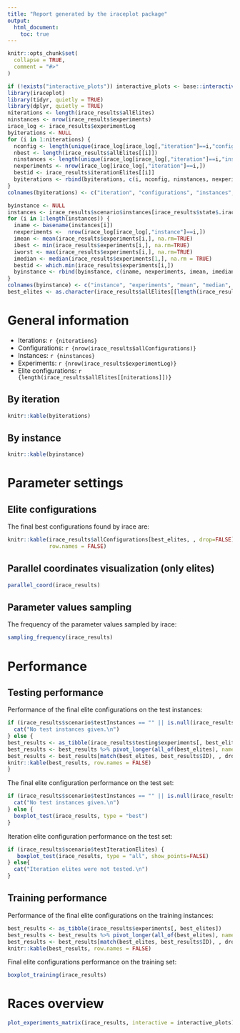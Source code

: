 ```yaml
---
title: "Report generated by the iraceplot package"
output: 
  html_document:
    toc: true
---
```


```r
knitr::opts_chunk$set(
  collapse = TRUE,
  comment = "#>"
)
```

```r
if (!exists("interactive_plots")) interactive_plots <- base::interactive() 
library(iraceplot)
library(tidyr, quietly = TRUE)
library(dplyr, quietly = TRUE)
niterations <- length(irace_results$allElites)
ninstances <- nrow(irace_results$experiments)
irace_log <- irace_results$experimentLog
byiterations <- NULL
for (i in 1:niterations) {
  nconfig <- length(unique(irace_log[irace_log[,"iteration"]==i,"configuration"]))
  nbest <- length(irace_results$allElites[[i]])
  ninstances <- length(unique(irace_log[irace_log[,"iteration"]==i,"instance"]))
  nexperiments <- nrow(irace_log[irace_log[,"iteration"]==i,])
  bestid <- irace_results$iterationElites[[i]]
  byiterations <- rbind(byiterations, c(i, nconfig, ninstances, nexperiments, nbest, bestid))
}
colnames(byiterations) <- c("iteration", "configurations", "instances", "experiments", "elites", "best id")

byinstance <- NULL
instances <- irace_results$scenario$instances[irace_results$state$.irace$instancesList[1:ninstances, "instance"]]
for (i in 1:length(instances)) {
  iname <- basename(instances[i])
  nexperiments <-  nrow(irace_log[irace_log[,"instance"]==i,])
  imean <- mean(irace_results$experiments[i,], na.rm=TRUE)
  ibest <- min(irace_results$experiments[i,], na.rm=TRUE)
  iworst <- max(irace_results$experiments[i,], na.rm=TRUE)
  imedian <- median(irace_results$experiments[1,], na.rm = TRUE)
  bestid <- which.min(irace_results$experiments[i,])
  byinstance <- rbind(byinstance, c(iname, nexperiments, imean, imedian, ibest, iworst, bestid))
}
colnames(byinstance) <- c("instance", "experiments", "mean", "median", "best", "worst", "best id" )
best_elites <- as.character(irace_results$allElites[[length(irace_results$allElites)]])
```

# General information

- Iterations: `r {niterations}`
- Configurations: `r {nrow(irace_results$allConfigurations)}`
- Instances: `r {ninstances}`
- Experiments: `r {nrow(irace_results$experimentLog)}`
- Elite configurations: `r {length(irace_results$allElites[[niterations]])}`

## By iteration

```r
knitr::kable(byiterations)
```

## By instance

```r
knitr::kable(byinstance)
```





# Parameter settings
## Elite configurations

The final best configurations found by irace are:

```r
knitr::kable(irace_results$allConfigurations[best_elites, , drop=FALSE],
             row.names = FALSE)
```

## Parallel coordinates visualization (only elites)

```r
parallel_coord(irace_results)
```

## Parameter values sampling
The frequency of the parameter values sampled by irace:

```r
sampling_frequency(irace_results)
```



# Performance

## Testing performance

Performance of the final elite configurations on the test instances:

```r
if (irace_results$scenario$testInstances == "" || is.null(irace_results$scenario$testInstances)) {
  cat("No test instances given.\n")
} else {
best_results <- as_tibble(irace_results$testing$experiments[, best_elites])
best_results <- best_results %>% pivot_longer(all_of(best_elites), names_to="ID") %>% group_by(ID) %>% summarise(n_instances = sum(!is.na(value)), mean = mean(value), sd = sd(value), median = median(value), min = min(value), max = max(value))
best_results <- best_results[match(best_elites, best_results$ID), , drop = FALSE]
knitr::kable(best_results, row.names = FALSE)
}
```

The final elite configuration performance on the test set:

```r
if (irace_results$scenario$testInstances == "" || is.null(irace_results$scenario$testInstances)) {
  cat("No test instances given.\n")
} else {
  boxplot_test(irace_results, type = "best")
}
```

Iteration elite configuration performance on the test set:

```r
if (irace_results$scenario$testIterationElites) {
   boxplot_test(irace_results, type = "all", show_points=FALSE)
} else{
  cat("Iteration elites were not tested.\n")
}
```

## Training performance 

Performance of the final elite configurations on the training instances:

```r
best_results <- as_tibble(irace_results$experiments[, best_elites])
best_results <- best_results %>% pivot_longer(all_of(best_elites), names_to="ID") %>% group_by(ID) %>% summarise(n_instances = sum(!is.na(value)), mean = mean(value), sd = sd(value), median = median(value), min = min(value), max = max(value))
best_results <- best_results[match(best_elites, best_results$ID), , drop = FALSE]
knitr::kable(best_results, row.names = FALSE)
```

Final elite configurations performance on the training set:

```r
boxplot_training(irace_results)
```

# Races overview
```r
plot_experiments_matrix(irace_results, interactive = interactive_plots)
```


